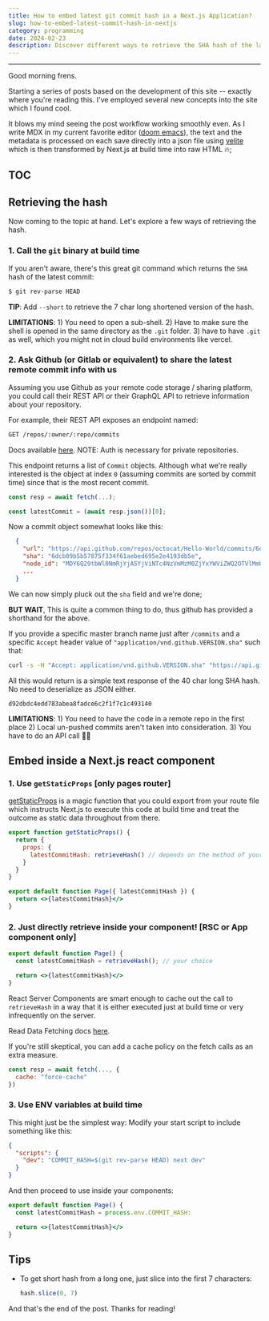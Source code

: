 ```yaml
---
title: How to embed latest git commit hash in a Next.js Application?
slug: how-to-embed-latest-commit-hash-in-nextjs
category: programming
date: 2024-02-23
description: Discover different ways to retrieve the SHA hash of the latest commit in a git repository, and then learn several methods of embedding it inside a Next.js or a React component.
---
```


<hr/>

Good morning frens.

Starting a series of posts based on the development of this site -- exactly where you're reading this. I've employed several new concepts into the site which I found cool.

It blows my mind seeing the post workflow working smoothly even. As I write MDX in my current favorite editor ([doom emacs](https://github.com/doomemacs/doomemacs)), the text and the metadata is processed on each save directly into a json file using [velite](https://velite.js.org/) which is then transformed by Next.js at build time into raw HTML :fire:;

## TOC

## Retrieving the hash

Now coming to the topic at hand. Let's explore a few ways of retrieving the hash.

### 1. Call the `git` binary at build time

If you aren't aware, there's this great git command which returns the `SHA` hash of the latest commit:

```sh
$ git rev-parse HEAD
```

__TIP__: Add `--short` to retrieve the 7 char long shortened version of the hash.

__LIMITATIONS__: 1) You need to open a sub-shell. 2) Have to make sure the shell is opened in the same directory as the `.git` folder. 3) have to have `.git` as well, which you might not in cloud build environments like vercel.

### 2. Ask Github (or Gitlab or equivalent) to share the latest remote commit info with us

Assuming you use Github as your remote code storage / sharing platform, you could call their REST API or their GraphQL API to retrieve information about your repository.

For example, their REST API exposes an endpoint named:

```sh
GET /repos/:owner/:repo/commits
```

Docs available [here](https://docs.github.com/en/rest/commits/commits?apiVersion=2022-11-28#list-commits). NOTE: Auth is necessary for private repositories.

This endpoint returns a list of `Commit` objects. Although what we're really interested is the object at index `0` (assuming commits are sorted by commit time) since that is the most recent commit.

```ts
const resp = await fetch(...);

const latestCommit = (await resp.json())[0];
```

Now a commit object somewhat looks like this:

```json
  {
    "url": "https://api.github.com/repos/octocat/Hello-World/commits/6dcb09b5b57875f334f61aebed695e2e4193db5e",
    "sha": "6dcb09b5b57875f334f61aebed695e2e4193db5e",
    "node_id": "MDY6Q29tbWl0NmRjYjA5YjViNTc4NzVmMzM0ZjYxYWViZWQ2OTVlMmU0MTkzZGI1ZQ==",
    ...
  }
```

We can now simply pluck out the `sha` field and we're done;

**BUT WAIT**, This is quite a common thing to do, thus github has provided a shorthand for the above.

If you provide a specific master branch name just after `/commits` and a specific `Accept` header value of `"application/vnd.github.VERSION.sha"` such that:

```sh
curl -s -H "Accept: application/vnd.github.VERSION.sha" "https://api.github.com/repos/{replace}/{replace}/commits/master"
```

All this would return is a simple text response of the 40 char long SHA hash. No need to deserialize as JSON either.

```sha
d92dbdc4edd783abea8fadce6c2f1f7c1c493140
```

__LIMITATIONS__: 1) You need to have the code in a remote repo in the first place 2) Local un-pushed commits aren't taken into consideration. 3) You have to do an API call 🤷‍♂️

## Embed inside a Next.js react component

### 1. Use `getStaticProps` [only pages router]

[getStaticProps](https://nextjs.org/docs/pages/building-your-application/data-fetching/get-static-props) is a magic function that you could export from your route file which instructs Next.js to execute this code at build time and treat the outcome as static data throughout from there.

```jsx
export function getStaticProps() {
  return {
    props: {
      latestCommitHash: retrieveHash() // depends on the method of your choice
    }
  }
}

export default function Page({ latestCommitHash }) {
  return <>{latestCommitHash}</>
}
```

### 2. Just directly retrieve inside your component! [RSC or App component only]

```jsx
export default function Page() {
  const latestCommitHash = retrieveHash(); // your choice

  return <>{latestCommitHash}</>
}
```

React Server Components are smart enough to cache out the call to `retrieveHash` in a way that it is either executed just at build time or very infrequently on the server.

Read Data Fetching docs [here](https://nextjs.org/docs/app/building-your-application/data-fetching/fetching-caching-and-revalidating).

If you're still skeptical, you can add a cache policy on the fetch calls as an extra measure.

```js
const resp = await fetch(..., {
  cache: "force-cache"
})
```

### 3. Use ENV variables at build time

This might just be the simplest way: Modify your start script to include something like this:

```json
{
  "scripts": {
    "dev": "COMMIT_HASH=$(git rev-parse HEAD) next dev"
  }
}
```

And then proceed to use inside your components:

```jsx
export default function Page() {
  const latestCommitHash = process.env.COMMIT_HASH:

  return <>{latestCommitHash}</>
}
```

## Tips

- To get short hash from a long one, just slice into the first 7 characters:
  ```ts
  hash.slice(0, 7)
  ```
And that's the end of the post. Thanks for reading!
